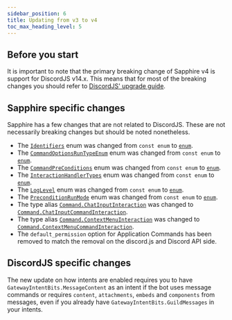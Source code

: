 ```yaml
---
sidebar_position: 6
title: Updating from v3 to v4
toc_max_heading_level: 5
---
```


## Before you start

It is important to note that the primary breaking change of Sapphire v4 is support for DiscordJS v14.x. This means that
for most of the breaking changes you should refer to [DiscordJS' upgrade guide][djs-migration].

## Sapphire specific changes

Sapphire has a few changes that are not related to DiscordJS. These are not necessarily breaking changes but should be
noted nonetheless.

- The [`Identifiers`][Identifiers] enum was changed from `const enum` to [`enum`][enum].
- The [`CommandOptionsRunTypeEnum`][CommandOptionsRunTypeEnum] enum was changed from `const enum` to [`enum`][enum].
- The [`CommandPreConditions`][CommandPreConditions] enum was changed from `const enum` to [`enum`][enum].
- The [`InteractionHandlerTypes`][InteractionHandlerTypes] enum was changed from `const enum` to [`enum`][enum].
- The [`LogLevel`][LogLevel] enum was changed from `const enum` to [`enum`][enum].
- The [`PreconditionRunMode`][PreconditionRunMode] enum was changed from `const enum` to [`enum`][enum].
- The type alias [`Command.ChatInputInteraction`][ChatInputInteraction] was changed to
  [`Command.ChatInputCommandInteraction`][ChatInputCommandInteraction].
- The type alias [`Command.ContextMenuInteraction`][ContextMenuInteraction] was changed to
  [`Command.ContextMenuCommandInteraction`][ContextMenuCommandInteraction].
- The `default_permission` option for Application Commands has been removed to match the removal on the discord.js and
  Discord API side.

## DiscordJS specific changes

The new update on how intents are enabled requires you to have `GatewayIntentBits.MessageContent` as an intent if the
bot uses message commands or requires `content`, `attachments`, `embeds` and `components` from messages, even if you
already have `GatewayIntentBits.GuildMessages` in your intents.

[ChatInputCommandInteraction]:
  ../../Documentation/api-framework/namespaces/Command/type-aliases/ChatInputCommandInteraction
[ChatInputInteraction]: https://github.com/sapphiredev/framework/blob/v3.2.0/src/lib/structures/Command.ts#L820
[CommandOptionsRunTypeEnum]: ../../Documentation/api-framework/enumerations/CommandOptionsRunTypeEnum
[CommandPreConditions]: ../../Documentation/api-framework/enumerations/CommandPreConditions
[ContextMenuCommandInteraction]:
  ../../Documentation/api-framework/namespaces/Command/type-aliases/ContextMenuCommandInteraction
[ContextMenuInteraction]: https://github.com/sapphiredev/framework/blob/v3.2.0/src/lib/structures/Command.ts#L822
[djs-migration]: https://discordjs.guide/additional-info/changes-in-v14.html
[enum]: https://www.typescriptlang.org/docs/handbook/enums.html
[Identifiers]: ../../Documentation/api-framework/enumerations/Identifiers
[InteractionHandlerTypes]: ../../Documentation/api-framework/enumerations/InteractionHandlerTypes
[InternalRegistryAPIType]: ../../Documentation/api-framework/enumerations/InternalRegistryAPIType
[LogLevel]: ../../Documentation/api-framework/enumerations/LogLevel
[PreconditionRunMode]: ../../Documentation/api-framework/classes/PreconditionContainerArray
